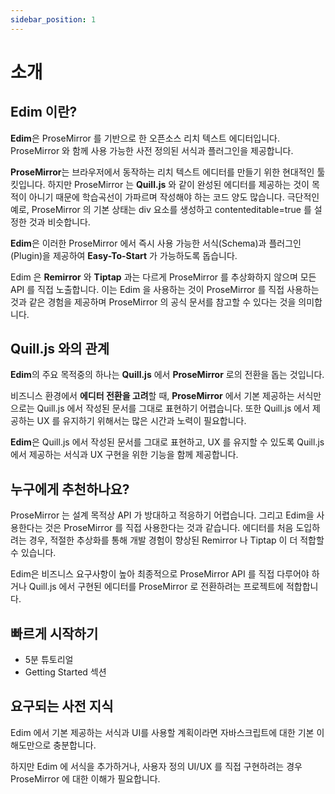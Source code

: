 ```yaml
---
sidebar_position: 1
---
```


# 소개 

## Edim 이란?

**Edim**은 ProseMirror 를 기반으로 한 오픈소스 리치 텍스트 에디터입니다. ProseMirror 와 함께 사용 가능한 사전 정의된 서식과 플러그인을 제공합니다.

**ProseMirror**는 브라우저에서 동작하는 리치 텍스트 에디터를 만들기 위한 현대적인 툴킷입니다. 하지만 ProseMirror 는 **Quill.js** 와 같이 완성된 에디터를 제공하는 것이 목적이 아니기 때문에 학습곡선이 가파르며 작성해야 하는 코드 양도 많습니다. 극단적인 예로, ProseMirror 의 기본 상태는 div 요소를 생성하고 contenteditable=true 를 설정한 것과 비슷합니다.

**Edim**은 이러한 ProseMirror 에서 즉시 사용 가능한 서식(Schema)과 플러그인(Plugin)을 제공하여 **Easy-To-Start** 가 가능하도록 돕습니다.

Edim 은 **Remirror** 와 **Tiptap** 과는 다르게 ProseMirror 를 추상화하지 않으며 모든 API 를 직접 노출합니다. 이는 Edim 을 사용하는 것이 ProseMirror 를 직접 사용하는 것과 같은 경험을 제공하며 ProseMirror 의 공식 문서를 참고할 수 있다는 것을 의미합니다.

## Quill.js 와의 관계

**Edim**의 주요 목적중의 하나는 **Quill.js** 에서 **ProseMirror** 로의 전환을 돕는 것입니다.

비즈니스 환경에서 **에디터 전환을 고려**할 때, **ProseMirror** 에서 기본 제공하는 서식만으로는 Quill.js 에서 작성된 문서를 그대로 표현하기 어렵습니다. 또한 Quill.js 에서 제공하는 UX 를 유지하기 위해서는 많은 시간과 노력이 필요합니다.

**Edim**은 Quill.js 에서 작성된 문서를 그대로 표현하고, UX 를 유지할 수 있도록 Quill.js 에서 제공하는 서식과 UX 구현을 위한 기능을 함께 제공합니다.

## 누구에게 추천하나요?

ProseMirror 는 설계 목적상 API 가 방대하고 적응하기 어렵습니다. 그리고 Edim을 사용한다는 것은 ProseMirror 를 직접 사용한다는 것과 같습니다. 에디터를 처음 도입하려는 경우, 적절한 추상화를 통해 개발 경험이 향상된 Remirror 나 Tiptap 이 더 적합할 수 있습니다.

Edim은 비즈니스 요구사항이 높아 최종적으로 ProseMirror API 를 직접 다루어야 하거나 Quill.js 에서 구현된 에디터를 ProseMirror 로 전환하려는 프로젝트에 적합합니다.

## 빠르게 시작하기

- 5분 튜토리얼
- Getting Started 섹션

## 요구되는 사전 지식 

Edim 에서 기본 제공하는 서식과 UI를 사용할 계획이라면 자바스크립트에 대한 기본 이해도만으로 충분합니다.

하지만 Edim 에 서식을 추가하거나, 사용자 정의 UI/UX 를 직접 구현하려는 경우 ProseMirror 에 대한 이해가 필요합니다.

